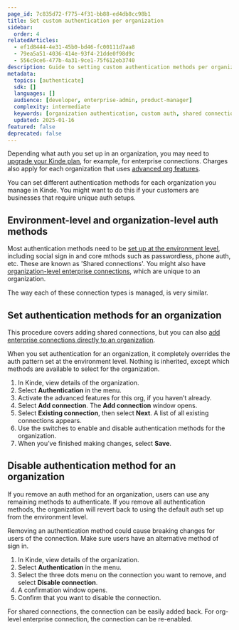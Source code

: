 ```yaml
---
page_id: 7c835d72-f775-4f31-bb88-ed4db8cc98b1
title: Set custom authentication per organization
sidebar:
  order: 4
relatedArticles:
  - ef1d8444-4e31-45b0-bd46-fc00111d7aa8
  - 79ea5a51-4036-414e-93f4-21dde0f98d9c
  - 556c9ce6-477b-4a31-9ce1-75f612eb3740
description: Guide to setting custom authentication methods per organization including shared connections and enterprise connections for B2B customers.
metadata:
  topics: [authenticate]
  sdk: []
  languages: []
  audience: [developer, enterprise-admin, product-manager]
  complexity: intermediate
  keywords: [organization authentication, custom auth, shared connections, enterprise connections, B2B auth]
  updated: 2025-01-16
featured: false
deprecated: false
---
```


<Aside type="upgrade">

Depending what auth you set up in an organization, you may need to [upgrade your Kinde plan](https://kinde.com/pricing/), for example, for enterprise connections. Charges also apply for each organization that uses [advanced org features](/authenticate/custom-configurations/advanced-organization/).

</Aside>

You can set different authentication methods for each organization you manage in Kinde. You might want to do this if your customers are businesses that require unique auth setups.

## Environment-level and organization-level auth methods

Most authentication methods need to be [set up at the environment level](/authenticate/authentication-methods/set-up-user-authentication/), including social sign in and core mthods such as passwordless, phone auth, etc. These are known as 'Shared connections'. You might also have [organization-level enterprise connections](/authenticate/enterprise-connections/enterprise-connections-b2b/), which are unique to an organization. 

The way each of these connection types is managed, is very similar. 

## Set authentication methods for an organization

This procedure covers adding shared connections, but you can also [add enterprise connections directly to an organization](/authenticate/enterprise-connections/about-enterprise-connections/). 

<Aside type="warning">

When you set authentication for an organization, it completely overrides the auth pattern set at the environment level. Nothing is inherited, except which methods are available to select for the organization.

</Aside>

1. In Kinde, view details of the organization.
2. Select **Authentication** in the menu.
3. Activate the advanced features for this org, if you haven’t already.
4. Select **Add connection**. The **Add connection** window opens.
5. Select **Existing connection**, then select **Next**. A list of all existing connections appears. 
6. Use the switches to enable and disable authentication methods for the organization.
7. When you’ve finished making changes, select **Save**.

## Disable authentication method for an organization

If you remove an auth method for an organization, users can use any remaining methods to authenticate. If you remove all authentication methods, the organization will revert back to using the default auth set up from the environment level.

<Aside type="warning">

Removing an authentication method could cause breaking changes for users of the connection. Make sure users have an alternative method of sign in.

</Aside>

1. In Kinde, view details of the organization.
2. Select **Authentication** in the menu.
3. Select the three dots menu on the connection you want to remove, and select **Disable connection**.
4. A confirmation window opens. 
5. Confirm that you want to disable the connection.

For shared connections, the connection can be easily added back.
For org-level enterprise connection, the connection can be re-enabled.
